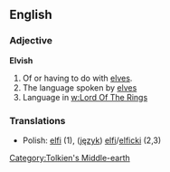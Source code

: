 =='''English'''==
===Adjective===

'''Elvish'''
#Of or having to do with [[:en:elf|elves]].
#The language spoken by [[:en:elf|elves]]
#Language in [[w:Lord Of The Rings]]
===Translations===
*Polish: [[elfi]] (1), ([[język]]) [[elfi]]/[[elficki]] (2,3)
[[Category:Tolkien's Middle-earth]]